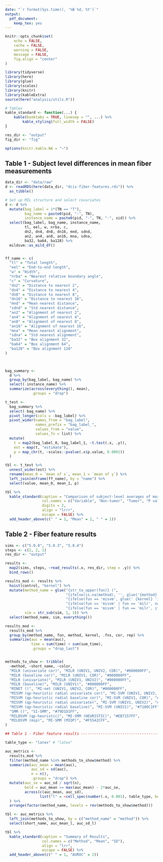 ```yaml
---
date: "`r format(Sys.time(), '%B %d, %Y')`"
output:
  pdf_document: 
    keep_tex: yes
---
```


```r
knitr::opts_chunk$set(
    echo = FALSE,
    cache = FALSE,
    warning = FALSE,
    message = FALSE,
    fig.align = "center"
)

library(tidyverse)
library(here)
library(glue)
library(scales)
library(knitr)
library(kableExtra)
source(here("analysis/utils.R"))

# Tables
kable_standard <- function(...) {
    kable(booktabs = TRUE, linesep = "", ...) %>% 
        kable_styling(full_width = FALSE)
}

res_dir <- "output"
fig_dir <- "fig"

options(knitr.kable.NA = "—")
```


## Table 1 - Subject level differences in mean fiber measurements 

```r

data_dir <- "data/raw"
d <- readRDS(here(data_dir, "dcis-fiber-features.rds")) %>% 
  as_tibble()

# Set up MIL structure and select covariates
d <- d %>% 
  mutate(bag_label = 1*(TN == "T"),
         bag_name = paste0(pid, "-", TN),
         instance_name = paste0(pid, "-", TN, "-", sid)) %>% 
  select(bag_label, bag_name, instance_name, 
         tl, eel, w, nrba, c, 
         dn2, dn4, dn8, dn16, mnd, sdnd, 
         an2, an4, an8, an16, mna, sdna, 
         ba32, ba64, ba128) %>% 
  mildsvm::as_mild_df()


ff_name <- c(
  "tl" = "Total length", 
  "eel" = "End-to-end length", 
  "w" = "Width", 
  "nrba" = "Nearest relative boundary angle", 
  "c" = "Curvature", 
  "dn2" = "Distance to nearest 2", 
  "dn4" = "Distance to nearest 4", 
  "dn8" = "Distance to nearest 8", 
  "dn16" = "Distance to nearest 16", 
  "mnd" = "Mean nearest distance", 
  "sdnd" = "Std nearest distance", 
  "an2" = "Alignment of nearest 2", 
  "an4" = "Alignment of nearest 4", 
  "an8" = "Alignment of nearest 8", 
  "an16" = "Alignment of nearest 16", 
  "mna" = "Mean nearest alignment", 
  "sdna" = "Std nearest alignment", 
  "ba32" = "Box alignment 32", 
  "ba64" = "Box alignment 64", 
  "ba128" = "Box alignment 128"
)

 
```

```r
bag_summary <- 
  d %>% 
  group_by(bag_label, bag_name) %>% 
  select(-instance_name) %>% 
  summarize(across(everything(), mean),
            .groups = "drop") 

t_test <- 
  bag_summary %>% 
  select(-bag_name) %>% 
  pivot_longer(cols = -bag_label) %>% 
  pivot_wider(names_from = "bag_label",
              names_prefix = "bag_label_", 
              values_from = "value",
              values_fn = list) %>% 
  mutate(
    t = map2(bag_label_0, bag_label_1, ~t.test(.x, .y)),
    est = map(t, "estimate"), 
    p = map_chr(t, ~scales::pvalue(.x$p.value, 0.0001))
  ) 

tbl <- t_test %>% 
  unnest_wider(est) %>% 
  rename(mean_0 = `mean of x`, mean_1 = `mean of y`) %>% 
  left_join(enframe(ff_name), by = "name") %>% 
  select(value, mean_0, mean_1, p)
```


```r
tbl %>% 
  kable_standard(caption = "Comparison of subject-level averages of morphologic features.", 
                 col.names = c("Variable", "Non-tumor", "Tumor", "P value"),
                 digits = 2, 
                 align = "lrrr",
                 escape = FALSE) %>% 
  add_header_above(c(" " = 1, "Mean" = 2, " " = 1))


```





## Table 2 - Fiber feature results


```r
sims <- c("5.0.0", "5.0.3", "5.0.4")
steps <- c(2, 2, 1)
res_dir <- "output"

results <- 
  map2(sims, steps, ~read_results(.x, res_dir, step = .y)) %>% 
  bind_rows()

results_mod <- results %>% 
  hoist(control, "kernel") %>% 
  mutate(method_name = glue("{str_to_upper(fun)} (",
                            "{ifelse(is.na(method), '', glue('{method}'))}",
                            "{ifelse(fun == 'misvm', glue(' {kernel} '), '')}", 
                            "{ifelse(fun == 'misvm' | fun == 'milr', names(.fns), '')}",
                            "{ifelse(fun == 'misvm' | fun == 'milr', ifelse(cor, ' cor', ''), '')})"),
         sim = str_sub(sim, 1, 3)) %>% 
  select(method_name, sim, everything())

results_mod <-
  results_mod %>% 
  group_by(method_name, fun, method, kernel, .fns, cor, rep) %>% 
  summarize(auc = mean(auc), 
            time = sum(time) + sum(sum_time), 
            .groups = "drop_last")


methods_to_show <- tribble(
  ~method, ~short_name, ~color, 
  "MILR (univariate cor)", "MILR (UNIV1, UNIV2, COR)", "#000000FF",
  "MILR (baseline cor)", "MILR (UNIV1, COR)", "#000000FF",
  "MILR (univariate)", "MILR (UNIV1, UNIV2)", "#000000FF",
  "MILR (baseline)", "MILR (UNIV1)", "#000000FF",
  "MINET ()", "MI-net (UNIV1, UNIV2, COR)", "#000000FF",
  "MISVM (qp-heuristic radial univariate cor)", "MI-SVM (UNIV1, UNIV2, COR)", "#13317DFF",
  "MISVM (qp-heuristic radial baseline cor)", "MI-SVM (UNIV1, COR)", "#434C99FF",
  "MISVM (qp-heuristic radial univariate)", "MI-SVM (UNIV1, UNIV2)", "#5F66AFFF",
  "MISVM (qp-heuristic radial baseline)", "MI-SVM (UNIV1)", "#7180C1FF",
  "SMM ()", "SI-SMM", "#79D1D1FF",
  "MILDSVM (qp-heuristic)", "MI-SMM (HEURISTIC)", "#EB7157FF",
  "MILDSVM (mip)", "MI-SMM (MIQP)", "#F5542CFF",
)
```


```r
## Table 1 - Fiber feature results --------------------------------------------#

table_type <- "latex" # "latex"

auc_metrics <-
  results_mod %>% 
  filter(method_name %in% methods_to_show$method) %>%
  summarize(auc_mean = mean(auc), 
            auc_sd = sd(auc),
            n = n(), 
            .groups = "drop") %>% 
  mutate(auc_se = auc_sd / sqrt(n),
         bold = auc_mean >= max(auc_mean) - 2*auc_se,
         across(c(auc_mean, auc_sd),
                list("l" = ~cell_spec(number(.x, 0.001), table_type, bold = bold)))
  ) %>% 
  arrange(factor(method_name, levels = rev(methods_to_show$method)))

tbl <- auc_metrics %>% 
  left_join(methods_to_show, by = c("method_name" = "method")) %>% 
  select(short_name, auc_mean_l, auc_sd_l)
```


```r
tbl %>% 
  kable_standard(caption = "Summary of Results",
                 col.names = c("Method", "Mean", "SD"),
                 align = "lrr",
                 escape = FALSE) %>% 
  add_header_above(c(" " = 1, "AUROC" = 2))

```

